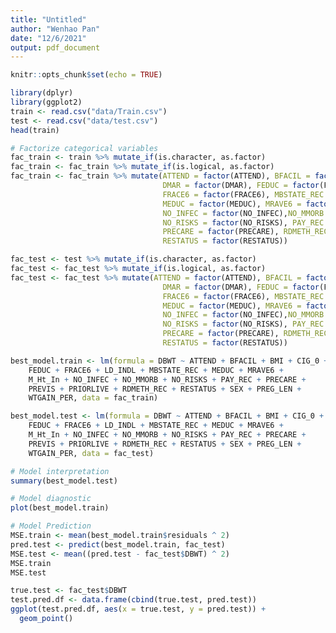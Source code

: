 ```yaml
---
title: "Untitled"
author: "Wenhao Pan"
date: "12/6/2021"
output: pdf_document
---
```


```r
knitr::opts_chunk$set(echo = TRUE)
```

```r
library(dplyr)
library(ggplot2)
train <- read.csv("data/Train.csv")
test <- read.csv("data/test.csv")
head(train)
```

```r
# Factorize categorical variables
fac_train <- train %>% mutate_if(is.character, as.factor)
fac_train <- fac_train %>% mutate_if(is.logical, as.factor)
fac_train <- fac_train %>% mutate(ATTEND = factor(ATTEND), BFACIL = factor(BFACIL), 
                                  DMAR = factor(DMAR), FEDUC = factor(FEDUC), 
                                  FRACE6 = factor(FRACE6), MBSTATE_REC = factor(MBSTATE_REC),
                                  MEDUC = factor(MEDUC), MRAVE6 = factor(MRAVE6), 
                                  NO_INFEC = factor(NO_INFEC),NO_MMORB = factor(NO_MMORB), 
                                  NO_RISKS = factor(NO_RISKS), PAY_REC = factor(PAY_REC),
                                  PRECARE = factor(PRECARE), RDMETH_REC = factor(RDMETH_REC),
                                  RESTATUS = factor(RESTATUS))

fac_test <- test %>% mutate_if(is.character, as.factor)
fac_test <- fac_test %>% mutate_if(is.logical, as.factor)
fac_test <- fac_test %>% mutate(ATTEND = factor(ATTEND), BFACIL = factor(BFACIL), 
                                  DMAR = factor(DMAR), FEDUC = factor(FEDUC), 
                                  FRACE6 = factor(FRACE6), MBSTATE_REC = factor(MBSTATE_REC),
                                  MEDUC = factor(MEDUC), MRAVE6 = factor(MRAVE6), 
                                  NO_INFEC = factor(NO_INFEC),NO_MMORB = factor(NO_MMORB), 
                                  NO_RISKS = factor(NO_RISKS), PAY_REC = factor(PAY_REC),
                                  PRECARE = factor(PRECARE), RDMETH_REC = factor(RDMETH_REC),
                                  RESTATUS = factor(RESTATUS))

```

```r
best_model.train <- lm(formula = DBWT ~ ATTEND + BFACIL + BMI + CIG_0 + DMAR + FAGECOMB + 
    FEDUC + FRACE6 + LD_INDL + MBSTATE_REC + MEDUC + MRAVE6 + 
    M_Ht_In + NO_INFEC + NO_MMORB + NO_RISKS + PAY_REC + PRECARE + 
    PREVIS + PRIORLIVE + RDMETH_REC + RESTATUS + SEX + PREG_LEN + 
    WTGAIN_PER, data = fac_train)

best_model.test <- lm(formula = DBWT ~ ATTEND + BFACIL + BMI + CIG_0 + DMAR + FAGECOMB + 
    FEDUC + FRACE6 + LD_INDL + MBSTATE_REC + MEDUC + MRAVE6 + 
    M_Ht_In + NO_INFEC + NO_MMORB + NO_RISKS + PAY_REC + PRECARE + 
    PREVIS + PRIORLIVE + RDMETH_REC + RESTATUS + SEX + PREG_LEN + 
    WTGAIN_PER, data = fac_test)
```

```r
# Model interpretation 
summary(best_model.test)
```

```r
# Model diagnostic
plot(best_model.train)
```

```r
# Model Prediction
MSE.train <- mean(best_model.train$residuals ^ 2)
pred.test <- predict(best_model.train, fac_test)
MSE.test <- mean((pred.test - fac_test$DBWT) ^ 2)
MSE.train
MSE.test

true.test <- fac_test$DBWT
test.pred.df <- data.frame(cbind(true.test, pred.test))
ggplot(test.pred.df, aes(x = true.test, y = pred.test)) +
  geom_point()
```

